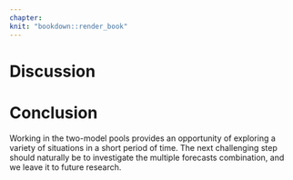 ```yaml
---
chapter: 
knit: "bookdown::render_book"
---
```


# Discussion




# Conclusion

Working in the two-model pools provides an opportunity of exploring a variety of situations in a short period of time. The next challenging step should naturally be to investigate the multiple forecasts combination, and we leave it to future research.












